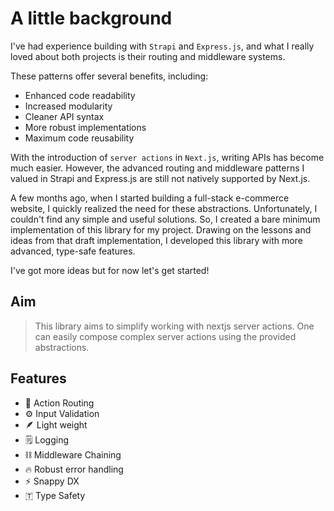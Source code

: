 # A little background

I've had experience building with `Strapi` and `Express.js`,
and what I really loved about both projects is their routing
and middleware systems.

These patterns offer several benefits, including:

- Enhanced code readability
- Increased modularity
- Cleaner API syntax
- More robust implementations
- Maximum code reusability

With the introduction of `server actions` in `Next.js`,
writing APIs has become much easier.
However, the advanced routing and middleware patterns
I valued in Strapi and Express.js are still not natively supported by Next.js.

A few months ago, when I started building a full-stack e-commerce website,
I quickly realized the need for these abstractions.
Unfortunately, I couldn't find any simple and useful solutions.
So, I created a bare minimum implementation of this library for my project.
Drawing on the lessons and ideas from that draft implementation,
I developed this library with more advanced, type-safe features.

I've got more ideas but for now let's get started!

## Aim

> This library aims to simplify working with nextjs server actions. One can easily
> compose complex server actions using the provided abstractions.

## Features

- 🔀 Action Routing
- ⚙️ Input Validation
- 🪶 Light weight
- 🗒️ Logging
- ⛓️ Middleware Chaining
- 🔥 Robust error handling
- ⚡ Snappy DX
- 🇹 Type Safety
